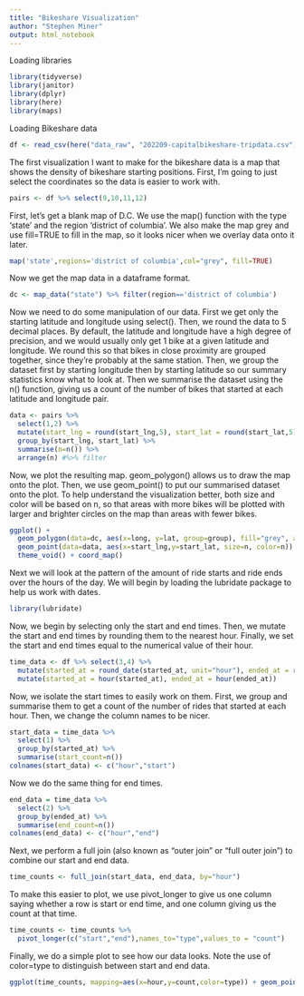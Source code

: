 ```yaml
---
title: "Bikeshare Visualization"
author: "Stephen Miner"
output: html_notebook
---
```


Loading libraries
```r
library(tidyverse)
library(janitor)
library(dplyr)
library(here)
library(maps)
```

Loading Bikeshare data
```r
df <- read_csv(here("data_raw", "202209-capitalbikeshare-tripdata.csv"))
```

The first visualization I want to make for the bikeshare data is a map that shows the density of bikeshare starting positions. First, I'm going to just select the coordinates so the data is easier to work with.

```r
pairs <- df %>% select(9,10,11,12)
```

First, let's get a blank map of D.C. We use the map() function with the type 'state' and the region 'district of columbia'. We also make the map grey and use fill=TRUE to fill in the map, so it looks nicer when we overlay data onto it later. 

```r
map('state',regions='district of columbia',col="grey", fill=TRUE)
```

Now we get the map data in a dataframe format.

```r
dc <- map_data("state") %>% filter(region=='district of columbia')
```

Now we need to do some manipulation of our data. First we get only the starting latitude and longitude using select(). Then, we round the data to 5 decimal places. By default, the latitude and longitude have a high degree of precision, and we would usually only get 1 bike at a given latitude and longitude. We round this so that bikes in close proximity are grouped together, since they're probably at the same station. Then, we group the dataset first by starting longitude then by starting latitude so our summary statistics know what to look at. Then we summarise the dataset using the n() function, giving us a count of the number of bikes that started at each latitude and longitude pair. 

```r
data <- pairs %>% 
  select(1,2) %>%
  mutate(start_lng = round(start_lng,5), start_lat = round(start_lat,5)) %>%
  group_by(start_lng, start_lat) %>% 
  summarise(n=n()) %>% 
  arrange(n) #%>% filter
```

Now, we plot the resulting map. geom_polygon() allows us to draw the map onto the plot. Then, we use geom_point() to put our summarised dataset onto the plot. To help understand the visualization better, both size and color will be based on n, so that areas with more bikes will be plotted with larger and brighter circles on the map than areas with fewer bikes. 

```r
ggplot() + 
  geom_polygon(data=dc, aes(x=long, y=lat, group=group), fill="grey", alpha=1) +
  geom_point(data=data, aes(x=start_lng,y=start_lat, size=n, color=n)) +
  theme_void() + coord_map()
```
Next we will look at the pattern of the amount of ride starts and ride ends over the hours of the day. We will begin by loading the lubridate package to help us work with dates. 

```r
library(lubridate)
```

Now, we begin by selecting only the start and end times. Then, we mutate the start and end times by rounding them to the nearest hour. Finally, we set the start and end times equal to the numerical value of their hour. 

```r
time_data <- df %>% select(3,4) %>% 
  mutate(started_at = round_date(started_at, unit="hour"), ended_at = round_date(ended_at, unit="hour")) %>% 
  mutate(started_at = hour(started_at), ended_at = hour(ended_at))
```

Now, we isolate the start times to easily work on them. First, we group and summarise them to get a count of the number of rides that started at each hour. Then, we change the column names to be nicer. 
```r
start_data = time_data %>% 
  select(1) %>%
  group_by(started_at) %>%
  summarise(start_count=n())
colnames(start_data) <- c("hour","start")
```

Now we do the same thing for end times. 
```r
end_data = time_data %>% 
  select(2) %>%
  group_by(ended_at) %>%
  summarise(end_count=n())
colnames(end_data) <- c("hour","end")
```

Next, we perform a full join (also known as "outer join" or "full outer join") to combine our start and end data.
```r
time_counts <- full_join(start_data, end_data, by="hour")
```

To make this easier to plot, we use pivot_longer to give us one column saying whether a row is start or end time, and one column giving us the count at that time. 
```r
time_counts <- time_counts %>% 
  pivot_longer(c("start","end"),names_to="type",values_to = "count")
```

Finally, we do a simple plot to see how our data looks. Note the use of color=type to distinguish between start and end data. 
```r
ggplot(time_counts, mapping=aes(x=hour,y=count,color=type)) + geom_point()
```

